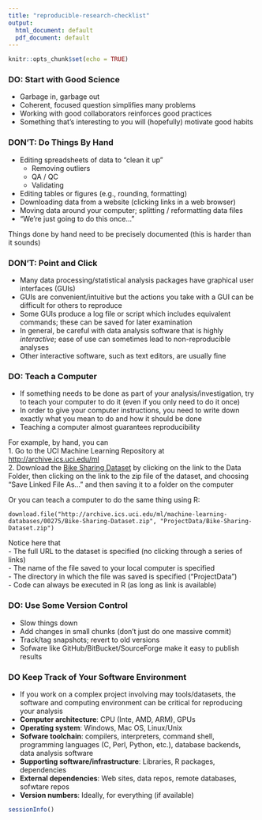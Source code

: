 ```yaml
---
title: "reproducible-research-checklist"
output:
  html_document: default
  pdf_document: default
---
```


```r
knitr::opts_chunk$set(echo = TRUE)
```

### DO: Start with Good Science  
- Garbage in, garbage out  
- Coherent, focused question simplifies many problems  
- Working with good collaborators reinforces good practices  
- Something that's interesting to you will (hopefully) motivate good habits  

### DON'T: Do Things By Hand
- Editing spreadsheets of data to "clean it up"  
    - Removing outliers  
    - QA / QC  
    - Validating  
- Editing tables or figures (e.g., rounding, formatting)  
- Downloading data from a website (clicking links in a web browser)  
- Moving data around your computer; splitting / reformatting data files  
- "We're just going to do this once..."  

Things done by hand need to be precisely documented (this is harder than it sounds)

### DON'T: Point and Click
- Many data processing/statistical analysis packages have graphical user interfaces (GUIs)  
- GUIs are convenient/intuitive but the actions you take with a GUI can be difficult for others to reproduce  
- Some GUIs produce a log file or script which includes equivalent commands; these can be saved for later examination  
- In general, be careful with data analysis software that is highly *interactive*; ease of use can sometimes lead to non-reproducible analyses  
- Other interactive software, such as text editors, are usually fine  

### DO: Teach a Computer
- If something needs to be done as part of your analysis/investigation, try to teach your computer to do it (even if you only need to do it once)  
- In order to give your computer instructions, you need to write down exactly what you mean to do and how it should be done  
- Teaching a computer almost guarantees reproducibility  

For example, by hand, you can  
1.  Go to the UCI Machine Learning Repository at [http://archive.ics.uci.edu/ml](http://archive.ics.uci.edu/ml)  
2.  Download the [Bike Sharing Dataset]() by clicking on the link to the Data Folder, then clicking on the link to the zip file of the dataset, and choosing "Save Linked File As..." and then saving it to a folder on the computer  

Or you can teach a computer to do the same thing using R:

```
download.file("http://archive.ics.uci.edu/ml/machine-learning-databases/00275/Bike-Sharing-Dataset.zip", "ProjectData/Bike-Sharing-Dataset.zip")
```

Notice here that  
- The full URL to the dataset is specified (no clicking through a series of links)  
- The name of the file saved to your local computer is specified  
- The directory in which the file was saved is specified ("ProjectData")  
- Code can always be executed in R (as long as link is available)

### DO: Use Some Version Control
- Slow things down  
- Add changes in small chunks (don't just do one massive commit)  
- Track/tag snapshots; revert to old versions  
- Sofware like GitHub/BitBucket/SourceForge make it easy to publish results

### DO Keep Track of Your Software Environment
- If you work on a complex project involving may tools/datasets, the software and computing environment can be critical for reproducing your analysis  
- **Computer architecture**: CPU (Inte, AMD, ARM), GPUs  
- **Operating system**: Windows, Mac OS, Linux/Unix
- **Sofware toolchain**: compilers, interpreters, command shell, programming languages (C, Perl, Python, etc.), database backends, data analysis software  
- **Supporting software/infrastructure**: Libraries, R packages, dependencies  
- **External dependencies**: Web sites, data repos, remote databases, sofwtare repos  
- **Version numbers**: Ideally, for everything (if available)

```r
sessionInfo()
```

